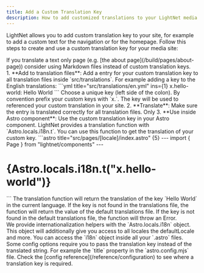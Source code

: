 ```yaml
---
title: Add a Custom Translation Key
description: How to add customized translations to your LightNet media site.
---
```




LightNet allows you to add custom translation key to your site, for example to add a custom text 
for the navigation or for the homepage.
Follow this steps to create and use a custom translation key for your media site:

<Aside type="tip">
If you translate a text only page (e.g. [the about page](/build/pages/about-page)) consider using Markdown files instead of custom translation keys.
</Aside>

<Steps>
1. **Add to translation files**: Add a entry for your custom translation key to all translation files inside `src/translations`.
    For example adding a key to the English translations:
    ```yml title="src/translations/en.yml" ins={1}   
    x.hello-world: Hello World
    ```
    Choose a unique key (left side of the colon). By convention prefix your custom keys with `x.`. 
    The key will be used to referenced your custom translation in your site.
2. **Translate**: Make sure the entry is translated correctly for all translation files. Only 
3. **Use inside Astro component**: Use the custom translation key in your Astro component. LightNet provides a translation function with `Astro.locals.i18n.t`. 
    You can use this function to get the translation of your custom key.
    ```astro title="src/pages/[locale]/index.astro" {5}
    ---
    import { Page } from "lightnet/components"
    ---
    <Page>
        <h1>{Astro.locals.i18n.t("x.hello-world")}</h1>
    </Page>
    ```
    The translation function will return the translation of the key `Hello World` in the current language.
    If the key is not found in the translations file, the function will return the value of the default translations file.
    If the key is not found in the default translations file, the function will throw an Error.
    <Aside type="tip">
        We provide internationalization helpers with the `Astro.locals.i18n` object. This object will additionally give you access to all 
        locales the defaultLocale and more. You can access the `i18n` object inside all your `.astro` files.
    </Aside>
    Some config options require you to pass the translation key instead of the translated string. For example the `title` property in the `astro.config.mjs` file.
    Check the [config reference](/reference/configuration) to see where a translation key is required.
</Steps>